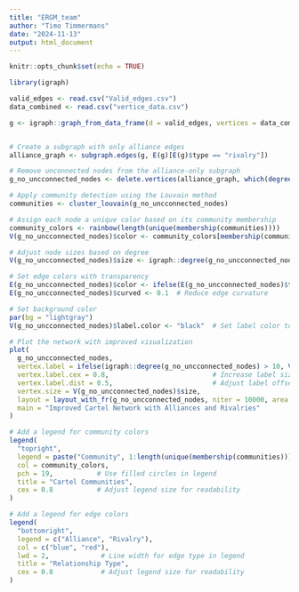 ```yaml
---
title: "ERGM_team"
author: "Timo Timmermans"
date: "2024-11-13"
output: html_document
---
```



```r
knitr::opts_chunk$set(echo = TRUE)
```

```r
library(igraph)
```


```r
valid_edges <- read.csv("Valid_edges.csv")
data_combined <- read.csv("vertice_data.csv")
```



```r
g <- igraph::graph_from_data_frame(d = valid_edges, vertices = data_combined, directed = FALSE)
```



```r




```



```r
# Create a subgraph with only alliance edges
alliance_graph <- subgraph.edges(g, E(g)[E(g)$type == "rivalry"])

# Remove unconnected nodes from the alliance-only subgraph
g_no_uncconnected_nodes <- delete.vertices(alliance_graph, which(degree(alliance_graph) == 0))

# Apply community detection using the Louvain method
communities <- cluster_louvain(g_no_uncconnected_nodes)

# Assign each node a unique color based on its community membership
community_colors <- rainbow(length(unique(membership(communities))))
V(g_no_uncconnected_nodes)$color <- community_colors[membership(communities)]

# Adjust node sizes based on degree
V(g_no_uncconnected_nodes)$size <- igraph::degree(g_no_uncconnected_nodes, mode = "all") * 0.5 + 5

# Set edge colors with transparency
E(g_no_uncconnected_nodes)$color <- ifelse(E(g_no_uncconnected_nodes)$type == "alliance", adjustcolor("blue", alpha.f = 0.5), adjustcolor("red", alpha.f = 0.5))
E(g_no_uncconnected_nodes)$curved <- 0.1  # Reduce edge curvature

# Set background color
par(bg = "lightgray")
V(g_no_uncconnected_nodes)$label.color <- "black"  # Set label color to black for visibility

# Plot the network with improved visualization
plot(
  g_no_uncconnected_nodes,
  vertex.label = ifelse(igraph::degree(g_no_uncconnected_nodes) > 10, V(g_no_uncconnected_nodes)$name, NA),           # Display labels for nodes with high degree
  vertex.label.cex = 0.8,                          # Increase label size
  vertex.label.dist = 0.5,                         # Adjust label offset to keep labels close to nodes
  vertex.size = V(g_no_uncconnected_nodes)$size,                         # Set node size by degree
  layout = layout_with_fr(g_no_uncconnected_nodes, niter = 10000, area = 30 * vcount(g_no_uncconnected_nodes)^2),  # Fruchterman-Reingold layout
  main = "Improved Cartel Network with Alliances and Rivalries"
)

# Add a legend for community colors
legend(
  "topright",
  legend = paste("Community", 1:length(unique(membership(communities)))),
  col = community_colors,
  pch = 19,           # Use filled circles in legend
  title = "Cartel Communities",
  cex = 0.8           # Adjust legend size for readability
)

# Add a legend for edge colors
legend(
  "bottomright",
  legend = c("Alliance", "Rivalry"),
  col = c("blue", "red"),
  lwd = 2,             # Line width for edge type in legend
  title = "Relationship Type",
  cex = 0.8            # Adjust legend size for readability
)

```
